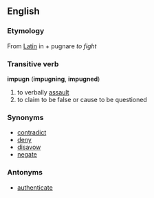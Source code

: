== English ==
===Etymology===
From [[Latin]] in + pugnare ''to fight''

===Transitive verb===
'''impugn''' ('''impugning''', '''impugned''')
# to verbally [[assault]]
# to claim to be false or cause to be questioned

=== Synonyms ===
*[[contradict]]
*[[deny]]
*[[disavow]]
*[[negate]]

=== Antonyms ===
*[[authenticate]]